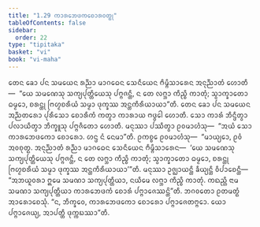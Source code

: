 ```yaml
---
title: "1.29 ᨠᩣᩁᨽᩮᨴᨠᨧᩮᩣᩁᩅᨲ᩠ᨳᩩ"
tableOfContents: false
sidebar:
  order: 22
type: "tipitaka"
basket: "vi"
book: "vi-maha"
---
```



<DynamicBreadcrumb />

<Division number="92" book="vi-maha">

<Paragraph number="430" book="vi-maha">
ᨲᩮᨶ ᨡᩮᩣ ᨸᨶ ᩈᨾᨿᩮᨶ ᩁᨬ᩠ᨬᩣ ᨾᩣᨣᨵᩮᨶ ᩈᩮᨶᩥᨿᩮᨶ ᨻᩥᨾ᩠ᨻᩥᩈᩣᩁᩮᨶ ᩋᨶᩩᨬ᩠ᨬᩣᨲᩴ ᩉᩮᩣᨲᩥ—  “ᨿᩮ ᩈᨾᨱᩮᩈᩩ ᩈᨠ᩠ᨿᨸᩩᨲ᩠ᨲᩥᨿᩮᩈᩩ ᨸᨻ᩠ᨻᨩᨶ᩠ᨲᩥ, ᨶ ᨲᩮ ᩃᨻ᩠ᨽᩣ ᨠᩥᨬ᩠ᨧᩥ ᨠᩣᨲᩩᩴ; ᩈ᩠ᩅᩣᨠ᩠ᨡᩣᨲᩮᩣ ᨵᨾ᩠ᨾᩮᩣ, ᨧᩁᨶ᩠ᨲᩩ ᨻᩕᩉ᩠ᨾᨧᩁᩥᨿᩴ ᩈᨾ᩠ᨾᩣ ᨴᩩᨠ᩠ᨡᩔ ᩋᨶ᩠ᨲᨠᩥᩁᩥᨿᩣᨿᩣ”ᨲᩥ. ᨲᩮᨶ ᨡᩮᩣ ᨸᨶ ᩈᨾᨿᩮᨶ ᩋᨬ᩠ᨬᨲᩁᩮᩣ ᨸᩩᩁᩥᩈᩮᩣ ᨧᩮᩣᩁᩥᨠᩴ ᨠᨲ᩠ᩅᩣ ᨠᩣᩁᩣᨿ ᨻᨴ᩠ᨵᩮᩤ ᩉᩮᩣᨲᩥ. ᩈᩮᩣ ᨠᩣᩁᩴ ᨽᩥᨶ᩠ᨴᩥᨲ᩠ᩅᩣ ᨸᩃᩣᨿᩥᨲ᩠ᩅᩣ ᨽᩥᨠ᩠ᨡᩪᩈᩩ ᨸᨻ᩠ᨻᨩᩥᨲᩮᩣ ᩉᩮᩣᨲᩥ. ᨾᨶᩩᩔᩣ ᨸᩔᩥᨲ᩠ᩅᩣ ᩑᩅᨾᩣᩉᩴᩈᩩ—  “ᩋᨿᩴ ᩈᩮᩣ ᨠᩣᩁᨽᩮᨴᨠᩮᩣ ᨧᩮᩣᩁᩮᩣ. ᩉᨶ᩠ᨴ ᨶᩴ ᨶᩮᨾᩣ”ᨲᩥ. ᩑᨠᨧ᩠ᨧᩮ ᩑᩅᨾᩣᩉᩴᩈᩩ—  “ᨾᩣᨿ᩠ᨿᩮᩣ, ᩑᩅᩴ ᩋᩅᨧᩩᨲ᩠ᨳ. ᩋᨶᩩᨬ᩠ᨬᩣᨲᩴ ᩁᨬ᩠ᨬᩣ ᨾᩣᨣᨵᩮᨶ ᩈᩮᨶᩥᨿᩮᨶ ᨻᩥᨾ᩠ᨻᩥᩈᩣᩁᩮᨶ—  ‘ᨿᩮ ᩈᨾᨱᩮᩈᩩ ᩈᨠ᩠ᨿᨸᩩᨲ᩠ᨲᩥᨿᩮᩈᩩ ᨸᨻ᩠ᨻᨩᨶ᩠ᨲᩥ, ᨶ ᨲᩮ ᩃᨻ᩠ᨽᩣ ᨠᩥᨬ᩠ᨧᩥ ᨠᩣᨲᩩᩴ; ᩈ᩠ᩅᩣᨠ᩠ᨡᩣᨲᩮᩣ ᨵᨾ᩠ᨾᩮᩣ, ᨧᩁᨶ᩠ᨲᩩ ᨻᩕᩉ᩠ᨾᨧᩁᩥᨿᩴ ᩈᨾ᩠ᨾᩣ ᨴᩩᨠ᩠ᨡᩔ ᩋᨶ᩠ᨲᨠᩥᩁᩥᨿᩣᨿᩣ’”ᨲᩥ. ᨾᨶᩩᩔᩣ ᩏᨩ᩠ᨫᩣᨿᨶ᩠ᨲᩥ ᨡᩥᨿ᩠ᨿᨶ᩠ᨲᩥ ᩅᩥᨸᩣᨧᩮᨶ᩠ᨲᩥ—  “ᩋᨽᨿᩪᩅᩁᩣ ᩍᨾᩮ ᩈᨾᨱᩣ ᩈᨠ᩠ᨿᨸᩩᨲ᩠ᨲᩥᨿᩣ, ᨶᨿᩥᨾᩮ ᩃᨻ᩠ᨽᩣ ᨠᩥᨬ᩠ᨧᩥ ᨠᩣᨲᩩᩴ. ᨠᨳᨬ᩠ᩉᩥ ᨶᩣᨾ ᩈᨾᨱᩣ ᩈᨠ᩠ᨿᨸᩩᨲ᩠ᨲᩥᨿᩣ ᨠᩣᩁᨽᩮᨴᨠᩴ ᨧᩮᩣᩁᩴ ᨸᨻ᩠ᨻᩣᨩᩮᩔᨶ᩠ᨲᩦ”ᨲᩥ. ᨽᨣᩅᨲᩮᩣ ᩑᨲᨾᨲ᩠ᨳᩴ ᩋᩣᩁᩮᩣᨧᩮᩈᩩᩴ. “ᨶ, ᨽᩥᨠ᩠ᨡᩅᩮ, ᨠᩣᩁᨽᩮᨴᨠᩮᩣ ᨧᩮᩣᩁᩮᩣ ᨸᨻ᩠ᨻᩣᨩᩮᨲᨻ᩠ᨻᩮᩣ. ᨿᩮᩣ ᨸᨻ᩠ᨻᩣᨩᩮᨿ᩠ᨿ, ᩋᩣᨸᨲ᩠ᨲᩥ ᨴᩩᨠ᩠ᨠᨭᩔᩣ”ᨲᩥ.
</Paragraph>
</Division>
